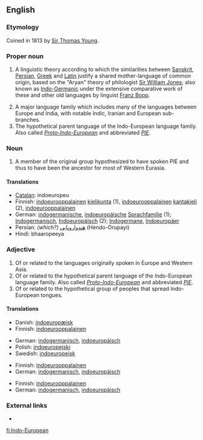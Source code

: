 {{wikipedia}}
==English==

===Etymology===
Coined in 1813 by [[w:Sir Thomas Young|Sir Thomas Young]].

===Proper noun===
{{en-proper noun}}

# {{rfd-sense}} A linguistic theory according to which the similarities between [[Sanskrit]], [[Persian]], [[Greek]] and [[Latin]] justify a shared mother-language of common origin, based on the "Aryan" theory of philologist [[Sir William Jones]]; also known as [[Indo-Germanic]] under the extensive comparative work of these and other old languages by linguist [[w:Franz Bopp|Franz Bopp]].
# A major language family which includes many of the languages between Europe and India, with notable Indic, Iranian and European sub-branches.
# The hypothetical parent language of the Indo-European language family.  Also called ''[[Proto-Indo-European]]'' and abbreviated ''[[PIE]]''.

===Noun===
{{en-noun|sg=[[Indo-]][[European]]}}

# A member of the original group hypothesized to have spoken PIE and thus to have been the ancestor for most of Western Eurasia.

====Translations====
{{checktrans-top}}
* [[Catalan]]: indoeuropeu
* Finnish: [[indoeurooppalainen]] [[kielikunta]] (1), [[indoeurooppalainen]] [[kantakieli]] (2), [[indoeurooppalainen]]
* German: [[indogermanisch]]e, [[indoeuropäische]] [[Sprachfamilie]] (1); [[Indogermanisch]], [[Indoeuropäisch]] (2); [[Indogermane]], [[Indoeuropäer]]
* Persian: ''(which?)'' [[هندو‌اروپایی]] (Hendo-Orupayi)
* Hindi: bhaaropeeya
{{checktrans-bottom}}

===Adjective===
{{en-adj}}

# Of or related to the languages originally spoken in Europe and Western Asia.
# Of or related to the hypothetical parent language of the Indo-European language family.  Also called ''[[Proto-Indo-European]]'' and abbreviated ''[[PIE]]''.
# Of or related to the hypothetical group of peoples that spread Indo-European tongues.

====Translations====
{{trans-top|of or related to languages originally spoken in Europe and Western Asia}}
* Danish: [[indoeuropæisk]]
* Finnish: [[indoeurooppalainen]]
{{trans-mid}}
* German: [[indogermanisch]], [[indoeuropäisch]]
* Polish: [[indoeuropejski]] {{m}}
* Swedish: [[indoeuropeisk]]
{{trans-bottom}}

{{trans-top|of or related to hypothetical parent language of Indo-European language family}}
* Finnish: [[indoeurooppalainen]]
* German: [[indogermanisch]], [[indoeuropäisch]]
{{trans-mid}}
{{trans-bottom}}

{{trans-top|of or related to hypothetical group of peoples having spread Indo-European tongues}}
* Finnish: [[indoeurooppalainen]]
* German: [[indogermanisch]], [[indoeuropäisch]]
{{trans-mid}}
{{trans-bottom}}

===External links===
*{{pedialite|Indo-European languages}}

[[fi:Indo-European]]